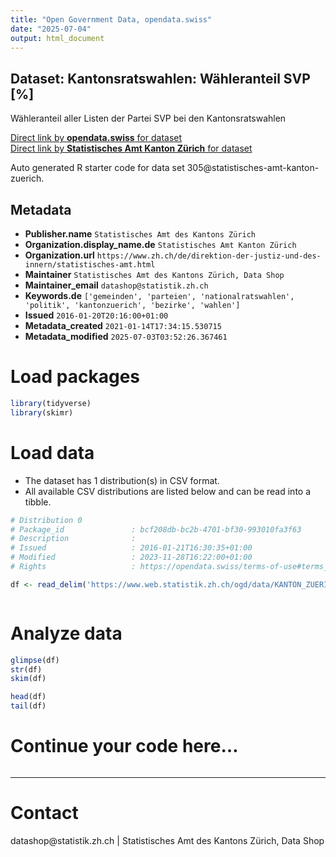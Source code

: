 ```yaml
---
title: "Open Government Data, opendata.swiss"
date: "2025-07-04"
output: html_document
---
```


## Dataset: Kantonsratswahlen: Wähleranteil SVP [%]

Wähleranteil aller Listen der Partei SVP bei den Kantonsratswahlen

[Direct link by **opendata.swiss** for dataset](https://opendata.swiss/de/dataset/krw-wahleranteil-svp)<br>
[Direct link by **Statistisches Amt Kanton Zürich** for dataset](https://www.zh.ch/de/politik-staat/gemeinden/gemeindeportraet.html)

Auto generated R starter code for data set 305@statistisches-amt-kanton-zuerich.

## Metadata

- **Publisher.name** `Statistisches Amt des Kantons Zürich`
- **Organization.display_name.de** `Statistisches Amt Kanton Zürich`
- **Organization.url** `https://www.zh.ch/de/direktion-der-justiz-und-des-innern/statistisches-amt.html`
- **Maintainer** `Statistisches Amt des Kantons Zürich, Data Shop`
- **Maintainer_email** `datashop@statistik.zh.ch`
- **Keywords.de** `['gemeinden', 'parteien', 'nationalratswahlen', 'politik', 'kantonzuerich', 'bezirke', 'wahlen']`
- **Issued** `2016-01-20T20:16:00+01:00`
- **Metadata_created** `2021-01-14T17:34:15.530715`
- **Metadata_modified** `2025-07-03T03:52:26.367461`


# Load packages

```r

library(tidyverse)
library(skimr)

```

# Load data

-   The dataset has 1 distribution(s) in CSV format.
-   All available CSV distributions are listed below and can be read into a tibble.

```r

# Distribution 0
# Package_id               : bcf208db-bc2b-4701-bf30-993010fa3f63
# Description              : 
# Issued                   : 2016-01-21T16:30:35+01:00
# Modified                 : 2023-11-28T16:22:00+01:00
# Rights                   : https://opendata.swiss/terms-of-use#terms_by

df <- read_delim('https://www.web.statistik.zh.ch/ogd/data/KANTON_ZUERICH_119.csv')



```

# Analyze data

```r

glimpse(df)
str(df)
skim(df)

head(df)
tail(df)

```

# Continue your code here...

```r

```

------------------------------------------------------------------------

# Contact

datashop@statistik.zh.ch | Statistisches Amt des Kantons Zürich, Data Shop
